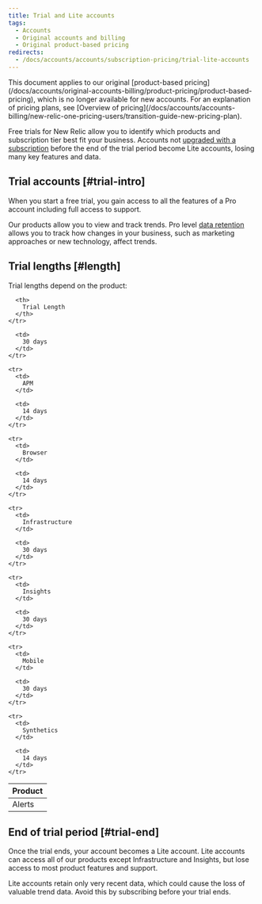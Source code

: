 ```yaml
---
title: Trial and Lite accounts
tags:
  - Accounts
  - Original accounts and billing
  - Original product-based pricing
redirects:
  - /docs/accounts/accounts/subscription-pricing/trial-lite-accounts
---
```


<Callout variant="important">
  This document applies to our original [product-based pricing](/docs/accounts/original-accounts-billing/product-pricing/product-based-pricing), which is no longer available for new accounts. For an explanation of pricing plans, see [Overview of pricing](/docs/accounts/accounts-billing/new-relic-one-pricing-users/transition-guide-new-pricing-plan).
</Callout>

Free trials for New Relic allow you to identify which products and subscription tier best fit your business. Accounts not [upgraded with a subscription](/docs/accounts/accounts/subscription-pricing/trial-lite-accounts#trial-upgrade) before the end of the trial period become Lite accounts, losing many key features and data.

## Trial accounts [#trial-intro]

When you start a free trial, you gain access to all the features of a Pro account including full access to support.

Our products allow you to view and track trends. Pro level [data retention](/docs/using-new-relic/welcome-new-relic/getting-started/data-retention-components) allows you to track how changes in your business, such as marketing approaches or new technology, affect trends.

## Trial lengths [#length]

Trial lengths depend on the product:

<table>
  <thead>
    <tr>
      <th style={{ width: "200px" }}>
        Product
      </th>

      <th>
        Trial Length
      </th>
    </tr>
  </thead>

  <tbody>
    <tr>
      <td>
        Alerts
      </td>

      <td>
        30 days
      </td>
    </tr>

    <tr>
      <td>
        APM
      </td>

      <td>
        14 days
      </td>
    </tr>

    <tr>
      <td>
        Browser
      </td>

      <td>
        14 days
      </td>
    </tr>

    <tr>
      <td>
        Infrastructure
      </td>

      <td>
        30 days
      </td>
    </tr>

    <tr>
      <td>
        Insights
      </td>

      <td>
        30 days
      </td>
    </tr>

    <tr>
      <td>
        Mobile
      </td>

      <td>
        30 days
      </td>
    </tr>

    <tr>
      <td>
        Synthetics
      </td>

      <td>
        14 days
      </td>
    </tr>
  </tbody>
</table>

## End of trial period [#trial-end]

Once the trial ends, your account becomes a Lite account. Lite accounts can access all of our products except Infrastructure and Insights, but lose access to most product features and support.

<Callout variant="caution">
  Lite accounts retain only very recent data, which could cause the loss of valuable trend data. Avoid this by subscribing before your trial ends.
</Callout>
